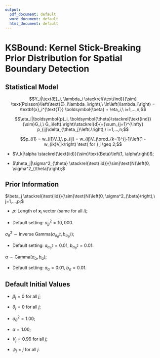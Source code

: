 ```yaml
---
output:
  pdf_document: default
  word_document: default
  html_document: default
---
```

# KSBound: Kernel Stick-Breaking Prior Distribution for Spatial Boundary Detection

## Statistical Model
$$Y_i|\text{E}_i, \lambda_i \stackrel{\text{ind}}{\sim} \text{Poisson}\left(\text{E}_i\lambda_i\right),\ \ln\left(\lambda_i\right) = \textbf{x}_i^{\text{T}} \boldsymbol{\beta} + \eta_i,\ i=1,...,n;$$

$$\eta_i|\boldsymbol{p}_i, \boldsymbol{\theta}\stackrel{\text{ind}}{\sim}G_i,\ G_i\left(.\right)\stackrel{d}{=}\sum_{j=1}^{\infty} p_{ij}\delta_{\theta_j}\left(.\right),\ i=1,...,n;$$

$$p_{i1} = w_{i1}V_1,\ p_{ij} = w_{ij}V_j\prod_{k=1}^{j-1}\left(1 - w_{ik}V_k\right) \text{ for } j \geq 2;$$

* $V_k|\alpha \stackrel{\text{iid}}{\sim}\text{Beta}\left(1, \alpha\right)$; 

* $\theta_j|\sigma^2_{\theta} \stackrel{\text{iid}}{\sim}\text{N}\left(0, \sigma^2_{\theta}\right);$

\begin{align*}\begin{split} &w_{ij} = 1\left(R_i \in \partial_{R_{\psi_j}}\right),\  \partial_{R_{\psi_j}}=\left\{R_{\psi_j}\right\} \cup \left\{R_k: R_k \text{ and } R_{\psi_j} \text{ are neighbors}\right\}, \\ &\psi_j \stackrel{\text{iid}}{\sim}\text{Discrete Uniform}\left\{1, n\right\}. \end{split}
\end{align*}


## Prior Information
$\beta_j \stackrel{\text{iid}}{\sim}\text{N}\left(0, \sigma^2_{\beta}\right),\ j=1,...,p;$

* $p$: Length of $\textbf{x}_i$ vector (same for all $i$);

* Default setting: $\sigma^2_{\beta} = 10,000.$

$\sigma^2_{\theta} \sim \text{Inverse Gamma}\left(a_{\sigma^2_{\theta}}, b_{\sigma^2_{\theta}}\right);$

* Default setting: $a_{\sigma^2_{\theta}} = 0.01$, $b_{\sigma^2_{\theta}} = 0.01.$

$\alpha \sim \text{Gamma}\left(a_{\alpha}, b_{\alpha}\right);$

* Default setting: $a_{\alpha} = 0.01$, $b_{\alpha} = 0.01.$

## Default Initial Values
* $\beta_j = 0$ for all $j$;

* $\theta_j = 0$ for all $j$;

* $\sigma^2_{\theta} = 1.00$;

* $\alpha = 1.00$;

* $V_j = 0.99$ for all $j$;

* $\psi_j = j$ for all $j$.


